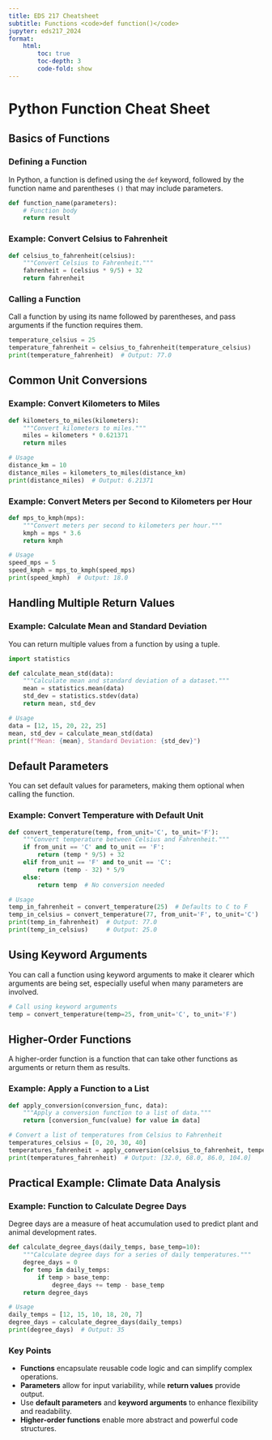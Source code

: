 ```yaml
---
title: EDS 217 Cheatsheet
subtitle: Functions <code>def function()</code>
jupyter: eds217_2024
format: 
    html:
        toc: true
        toc-depth: 3
        code-fold: show
---
```


# Python Function Cheat Sheet

## Basics of Functions

### Defining a Function

In Python, a function is defined using the `def` keyword, followed by the function name and parentheses `()` that may include parameters.

```python
def function_name(parameters):
    # Function body
    return result
```

### Example: Convert Celsius to Fahrenheit

```python
def celsius_to_fahrenheit(celsius):
    """Convert Celsius to Fahrenheit."""
    fahrenheit = (celsius * 9/5) + 32
    return fahrenheit
```

### Calling a Function

Call a function by using its name followed by parentheses, and pass arguments if the function requires them.

```python
temperature_celsius = 25
temperature_fahrenheit = celsius_to_fahrenheit(temperature_celsius)
print(temperature_fahrenheit)  # Output: 77.0
```

## Common Unit Conversions

### Example: Convert Kilometers to Miles

```python
def kilometers_to_miles(kilometers):
    """Convert kilometers to miles."""
    miles = kilometers * 0.621371
    return miles

# Usage
distance_km = 10
distance_miles = kilometers_to_miles(distance_km)
print(distance_miles)  # Output: 6.21371
```

### Example: Convert Meters per Second to Kilometers per Hour

```python
def mps_to_kmph(mps):
    """Convert meters per second to kilometers per hour."""
    kmph = mps * 3.6
    return kmph

# Usage
speed_mps = 5
speed_kmph = mps_to_kmph(speed_mps)
print(speed_kmph)  # Output: 18.0
```

## Handling Multiple Return Values

### Example: Calculate Mean and Standard Deviation

You can return multiple values from a function by using a tuple.

```python
import statistics

def calculate_mean_std(data):
    """Calculate mean and standard deviation of a dataset."""
    mean = statistics.mean(data)
    std_dev = statistics.stdev(data)
    return mean, std_dev

# Usage
data = [12, 15, 20, 22, 25]
mean, std_dev = calculate_mean_std(data)
print(f"Mean: {mean}, Standard Deviation: {std_dev}")
```

## Default Parameters

You can set default values for parameters, making them optional when calling the function.

### Example: Convert Temperature with Default Unit

```python
def convert_temperature(temp, from_unit='C', to_unit='F'):
    """Convert temperature between Celsius and Fahrenheit."""
    if from_unit == 'C' and to_unit == 'F':
        return (temp * 9/5) + 32
    elif from_unit == 'F' and to_unit == 'C':
        return (temp - 32) * 5/9
    else:
        return temp  # No conversion needed

# Usage
temp_in_fahrenheit = convert_temperature(25)  # Defaults to C to F
temp_in_celsius = convert_temperature(77, from_unit='F', to_unit='C')
print(temp_in_fahrenheit)  # Output: 77.0
print(temp_in_celsius)     # Output: 25.0
```

## Using Keyword Arguments

You can call a function using keyword arguments to make it clearer which arguments are being set, especially useful when many parameters are involved.

```python
# Call using keyword arguments
temp = convert_temperature(temp=25, from_unit='C', to_unit='F')
```

## Higher-Order Functions

A higher-order function is a function that can take other functions as arguments or return them as results.

### Example: Apply a Function to a List

```python
def apply_conversion(conversion_func, data):
    """Apply a conversion function to a list of data."""
    return [conversion_func(value) for value in data]

# Convert a list of temperatures from Celsius to Fahrenheit
temperatures_celsius = [0, 20, 30, 40]
temperatures_fahrenheit = apply_conversion(celsius_to_fahrenheit, temperatures_celsius)
print(temperatures_fahrenheit)  # Output: [32.0, 68.0, 86.0, 104.0]
```

## Practical Example: Climate Data Analysis

### Example: Function to Calculate Degree Days

Degree days are a measure of heat accumulation used to predict plant and animal development rates.

```python
def calculate_degree_days(daily_temps, base_temp=10):
    """Calculate degree days for a series of daily temperatures."""
    degree_days = 0
    for temp in daily_temps:
        if temp > base_temp:
            degree_days += temp - base_temp
    return degree_days

# Usage
daily_temps = [12, 15, 10, 18, 20, 7]
degree_days = calculate_degree_days(daily_temps)
print(degree_days)  # Output: 35
```

### Key Points

- **Functions** encapsulate reusable code logic and can simplify complex operations.
- **Parameters** allow for input variability, while **return values** provide output.
- Use **default parameters** and **keyword arguments** to enhance flexibility and readability.
- **Higher-order functions** enable more abstract and powerful code structures.
